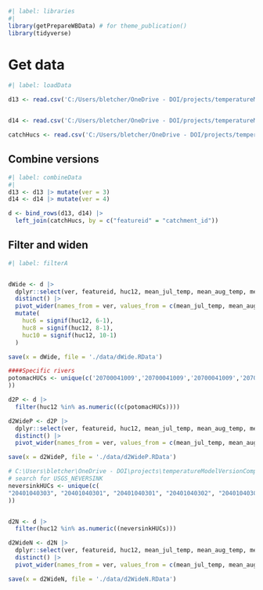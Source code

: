 
```r
#| label: libraries
#| 
library(getPrepareWBData) # for theme_publication()
library(tidyverse)
```


# Get data
```r
#| label: loadData

d13 <- read.csv('C:/Users/bletcher/OneDrive - DOI/projects/temperatureModelVersionComparison/data/in/sheds-temp-model-v1.3.0-20240116/sheds-temp-model-v1.3.0.csv')


d14 <- read.csv('C:/Users/bletcher/OneDrive - DOI/projects/temperatureModelVersionComparison/data/in/sheds-temp-model-v1.4.0-20240116/sheds-temp-model-v1.4.0.csv')

catchHucs <- read.csv('C:/Users/bletcher/OneDrive - DOI/projects/temperatureModelVersionComparison/data/in/sheds-temp-model-v1.4.0-20240116/catchments-hucs.csv')


```

## Combine versions  
```r
#| label: combineData 
#| 
d13 <- d13 |> mutate(ver = 3)
d14 <- d14 |> mutate(ver = 4)

d <- bind_rows(d13, d14) |> 
  left_join(catchHucs, by = c("featureid" = "catchment_id"))
```

## Filter and widen
```r
#| label: filterA


dWide <- d |> 
  dplyr::select(ver, featureid, huc12, mean_jul_temp, mean_aug_temp, mean_summer_temp, mean_max_temp) |> 
  distinct() |> 
  pivot_wider(names_from = ver, values_from = c(mean_jul_temp, mean_aug_temp, mean_summer_temp, mean_max_temp)) |> 
  mutate(
    huc6 = signif(huc12, 6-1),
    huc8 = signif(huc12, 8-1),
    huc10 = signif(huc12, 10-1)
  )

save(x = dWide, file = './data/dWide.RData')

####Specific rivers
potomacHUCs <- unique(c('20700041009','20700041009','20700041009','20700041007','20700041007','20700041004','20700040202','20700040203','20700041007','20700041007','20700041007','20700041009','20700041009','20700041005','20700041009','20700041004','20700041004','20700040205','20700040202','20700040201','20700070301','20700070203','20700030706','20700040908','20700040908','20700041106','20700041106','20700040904','20700040904','20700040903','20700040404','20700040907','20700040202','20700030704','20700070301','20700070302','20700070303','20700070202','20700040906','20700040407','20700040906','20700041107','20700041104','20700040204','20700041105','20700040907','20700040202','20700030704','20700041008','20700041008','20700041007','20700041009','20700041007','20700041007','20700041009','20700041007','20700041007','20700041004','20700041006','20700041009','20700041007','20700040202','20700040203','20700040201','20700040202','20700040201'
))

d2P <- d |> 
  filter(huc12 %in% as.numeric((c(potomacHUCs))))

d2WideP <- d2P |> 
  dplyr::select(ver, featureid, huc12, mean_jul_temp, mean_aug_temp, mean_summer_temp, mean_max_temp) |> 
  distinct() |> 
  pivot_wider(names_from = ver, values_from = c(mean_jul_temp, mean_aug_temp, mean_summer_temp, mean_max_temp))

save(x = d2WideP, file = './data/d2WideP.RData')

# C:\Users\bletcher\OneDrive - DOI\projects\temperatureModelVersionComparison\data\in\sheds-temp-model-v1.4.0-20240116/db-locations
# search for USGS_NEVERSINK
neversinkHUCs <- unique(c(
"20401040303", "20401040301", "20401040301", "20401040302", "20401040302", "20401040302", "20401040302", "20401040302", "20401040301", "20401040302", "20401040302", "20401040301", "20401040302", "20401040302", "20401040302", "20401040301", "20401040302", "20401040302", "20401040301", "20401040301", "20401040302", "20401040302", "20401040301", "20401040302", "20401040302", "20401040302", "20401040301", "20401040301", "20401040301", "20401040301", "20401040302", "20401040302", "20401040301", "20401040301", "20401040301", "20401040301", "20401040301", "20401040301", "20401040301", "20401040301", "20401040301", "20401040301", "20401040301", "20401040301", "20401040301", "20401040301", "20401040301", "20401040301", "20401040301", "20401040302", "20401040302", "20401040303"
))


d2N <- d |> 
  filter(huc12 %in% as.numeric((neversinkHUCs)))

d2WideN <- d2N |> 
  dplyr::select(ver, featureid, huc12, mean_jul_temp, mean_aug_temp, mean_summer_temp, mean_max_temp) |> 
  distinct() |> 
  pivot_wider(names_from = ver, values_from = c(mean_jul_temp, mean_aug_temp, mean_summer_temp, mean_max_temp))

save(x = d2WideN, file = './data/d2WideN.RData')
```


